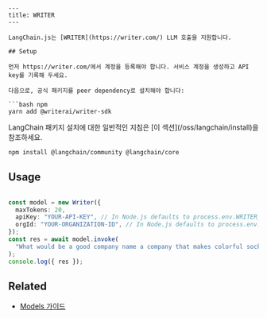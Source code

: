 ```mdx
---
title: WRITER
---

LangChain.js는 [WRITER](https://writer.com/) LLM 호출을 지원합니다.

## Setup

먼저 https://writer.com/에서 계정을 등록해야 합니다. 서비스 계정을 생성하고 API key를 기록해 두세요.

다음으로, 공식 패키지를 peer dependency로 설치해야 합니다:

```bash npm
yarn add @writerai/writer-sdk
```
<Tip>
LangChain 패키지 설치에 대한 일반적인 지침은 [이 섹션](/oss/langchain/install)을 참조하세요.
</Tip>

```bash npm
npm install @langchain/community @langchain/core
```

## Usage

```typescript

const model = new Writer({
  maxTokens: 20,
  apiKey: "YOUR-API-KEY", // In Node.js defaults to process.env.WRITER_API_KEY
  orgId: "YOUR-ORGANIZATION-ID", // In Node.js defaults to process.env.WRITER_ORG_ID
});
const res = await model.invoke(
  "What would be a good company name a company that makes colorful socks?"
);
console.log({ res });
```

## Related


- [Models 가이드](/oss/langchain/models)
```